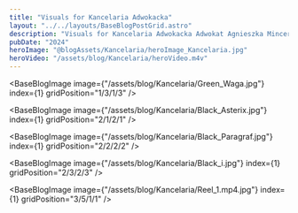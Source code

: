 ```yaml
---
title: "Visuals for Kancelaria Adwokacka"
layout: "../../layouts/BaseBlogPostGrid.astro"
description: "Visuals for Kancelaria Adwokacka Adwokat Agnieszka Mincer. Animation of the logo and preparation of a series of icons in a consistent style. We are also responsible for preparing reels for instagram."
pubDate: "2024"
heroImage: "@blogAssets/Kancelaria/heroImage_Kancelaria.jpg"
heroVideo: "/assets/blog/Kancelaria/heroVideo.m4v"
---
```



<BaseBlogHeadTile
  index="1"
  title={frontmatter.title}
  date={frontmatter.pubDate}
  text="Visuals for Kancelaria Adwokacka Adowkat Agnieszka Mincer"
  gridPosition="1/1/1/3"
/>

<BaseBlogImage
  image={"/assets/blog/Kancelaria/Green_Waga.jpg"}
  index={1}
  gridPosition="1/3/1/3"
/>

<BaseBlogImage
  image={"/assets/blog/Kancelaria/Black_Asterix.jpg"}
  index={1}
  gridPosition="2/1/2/1"
/>

<BaseBlogImage
  image={"/assets/blog/Kancelaria/Black_Paragraf.jpg"}
  index={1}
  gridPosition="2/2/2/2"
/>

<BaseBlogImage
  image={"/assets/blog/Kancelaria/Black_i.jpg"}
  index={1}
  gridPosition="2/3/2/3"
/>

<BaseBlogImage
  image={"/assets/blog/Kancelaria/Reel_1.mp4.jpg"}
  index={1}
  gridPosition="3/5/1/1"
/>
